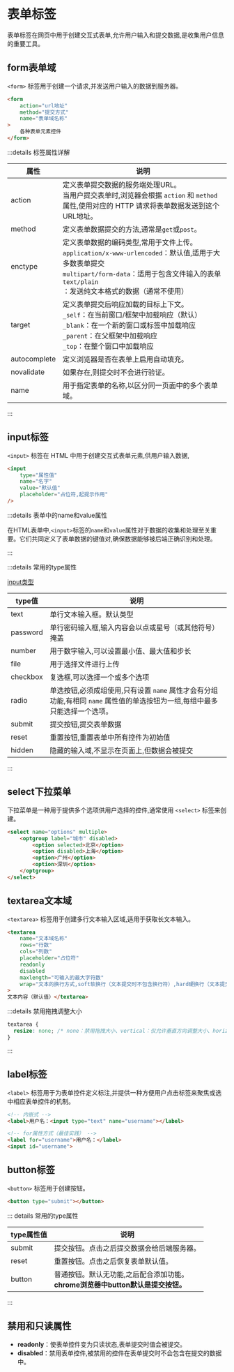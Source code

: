 # 表单标签

表单标签在网页中用于创建交互式表单,允许用户输入和提交数据,是收集用户信息的重要工具。

## form表单域

`<form>` 标签用于创建一个请求,并发送用户输入的数据到服务器。

```html
<form
	action="url地址"
	method="提交方式"
	name="表单域名称"
>
	各种表单元素控件
</form>
```

:::details 标签属性详解

| 属性         | 说明                                                         |
| ------------ | ------------------------------------------------------------ |
| action       | 定义表单提交数据的服务端处理URL。<br />当用户提交表单时,浏览器会根据 `action` 和 `method` 属性,使用对应的 HTTP 请求将表单数据发送到这个URL地址。 |
| method       | 定义表单数据提交的方法,通常是`get`或`post`。                |
| enctype      | 定义表单数据的编码类型,常用于文件上传。<br />`application/x-www-urlencoded`：默认值,适用于大多数表单提交<br />`multipart/form-data`：适用于包含文件输入的表单<br />`text/plain`：发送纯文本格式的数据（通常不使用） |
| target       | 定义表单提交后响应加载的目标上下文。<br />`_self`：在当前窗口/框架中加载响应（默认）<br />`_blank`：在一个新的窗口或标签中加载响应<br />`_parent`：在父框架中加载响应<br />`_top`：在整个窗口中加载响应 |
| autocomplete | 定义浏览器是否在表单上启用自动填充。                         |
| novalidate   | 如果存在,则提交时不会进行验证。                             |
| name         | 用于指定表单的名称,以区分同一页面中的多个表单域。           |

:::

## input标签

`<input>` 标签在 HTML 中用于创建交互式表单元素,供用户输入数据,

```html
<input
	type="属性值"
	name="名字"
	value="默认值"
	placeholder="占位符,起提示作用"
/>
```
:::details 表单中的name和value属性

在HTML表单中,`<input>`标签的`name`和`value`属性对于数据的收集和处理至关重要。它们共同定义了表单数据的键值对,确保数据能够被后端正确识别和处理。

:::

:::details 常用的type属性

[input类型](https://developer.mozilla.org/zh-CN/docs/Web/HTML/Element/input)

| type值         | 说明                                                   |
| -------------- | ------------------------------------------------------ |
| text           | 单行文本输入框。默认类型                               |
| password       | 单行密码输入框,输入内容会以点或星号（或其他符号）掩盖 |
| number         | 用于数字输入,可以设置最小值、最大值和步长             |
| file   | 用于选择文件进行上传 |
| checkbox | 复选框,可以选择一个或多个选项                               |
| radio    | 单选按钮,必须成组使用,只有设置 `name` 属性才会有分组功能,有相同 `name` 属性值的单选按钮为一组,每组中最多只能选择一个选项。 |
| submit | 提交按钮,提交表单数据                     |
| reset  | 重置按钮,重置表单中所有控件为初始值       |
| hidden | 隐藏的输入域,不显示在页面上,但数据会被提交 |

:::


## select下拉菜单

下拉菜单是一种用于提供多个选项供用户选择的控件,通常使用 `<select>` 标签来创建。

```html
<select name="options" multiple>
	<optgroup label="城市" disabled>
		<option selected>北京</option>
		<option disabled>上海</option>
		<option>广州</option>
		<option>深圳</option>
	</optgroup>
</select>
```

## textarea文本域

`<textarea>` 标签用于创建多行文本输入区域,适用于获取长文本输入。

```html
<textarea
	name="文本域名称"
	rows="行数"
	cols="列数"
	placeholder="占位符"
	readonly
	disabled
	maxlength="可输入的最大字符数"
	wrap="文本的换行方式,soft软换行（文本提交时不包含换行符）,hard硬换行（文本提交时包含换行符）"
>
文本内容（默认值）</textarea>
```

:::details 禁用拖拽调整大小

```css
textarea {
  resize: none; /* none：禁用拖拽大小、vertical：仅允许垂直方向调整大小、horizontal：仅允许水平方向调整大小 */
}
```

:::

## label标签

`<label>` 标签用于为表单控件定义标注,并提供一种方便用户点击标签来聚焦或选中相应表单控件的机制。

```html
<!-- 内嵌式 -->
<label>用户名：<input type="text" name="username"></label>

<!-- for属性方式（最佳实践） -->
<label for="username">用户名：</label>
<input id="username">
```



## button标签

`<button>` 标签用于创建按钮。

```html
<button type="submit"></button>
```

::: details 常用的type属性

| type属性值 | 说明                                                         |
| ---------- | ------------------------------------------------------------ |
| submit     | 提交按钮。点击之后提交数据会给后端服务器。                   |
| reset      | 重置按钮。点击之后恢复表单默认值。                           |
| button     | 普通按钮。默认无功能,之后配合添加功能。<br />**chrome浏览器中button默认是提交按钮。** |

:::



## 禁用和只读属性

- **readonly**：使表单控件变为只读状态,表单提交时值会被提交。
- **disabled**：禁用表单控件,被禁用的控件在表单提交时不会包含在提交的数据中。

